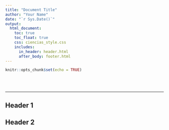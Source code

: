 ```yaml
---
title: "Document Title"
author: "Your Name"
date: "`r Sys.Date()`"
output: 
  html_document:
    toc: true
    toc_float: true
    css: ciencias_style.css
    includes: 
      in_header: header.html
      after_body: footer.html
---
```


```r
knitr::opts_chunk$set(echo = TRUE)
```

<br><br>

***

## Header 1

## Header 2
